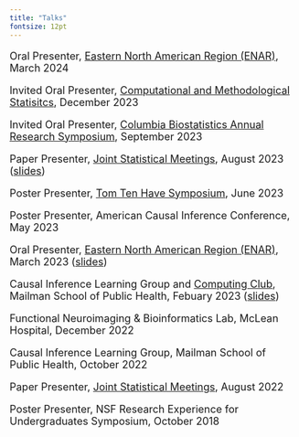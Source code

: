 ```yaml
---
title: "Talks"
fontsize: 12pt
---
```

<font size = "4">

Oral Presenter, [Eastern North American Region (ENAR)](https://www.enar.org/meetings/spring2024/), March 2024 

Invited Oral Presenter, [Computational and Methodological Statisitcs](https://www.cmstatistics.org/), December 2023 

Invited Oral Presenter, [Columbia Biostatistics Annual Research Symposium](https://www.publichealth.columbia.edu/academics/departments/biostatistics/news-events/columbia-biostatistics-annual-research-symposium-cbars), September 2023 

Paper Presenter, [Joint Statistical Meetings](https://ww2.amstat.org/meetings/jsm/2023/), August 2023 ([slides](docs_to_link/JSM_2023_presentation.pdf))

Poster Presenter, [Tom Ten Have Symposium](https://www.eventbrite.com/e/the-2023-thomas-r-ten-have-symposium-on-statistics-in-mental-health-registration-547800434847), June 2023

Poster Presenter, American Causal Inference Conference, May 2023

Oral Presenter, [Eastern North American Region (ENAR)](https://www.enar.org/meetings/spring2023/), March 2023 ([slides](docs_to_link/ENAR_2023_presentation.pdf))

Causal Inference Learning Group and [Computing Club](http://cu-biostats-computing-club.org/index.html), Mailman School of Public Health, Febuary 2023 ([slides](docs_to_link/dag_software_pres.html))

Functional Neuroimaging & Bioinformatics Lab, McLean Hospital, December 2022

Causal Inference Learning Group, Mailman School of Public Health, October 2022

Paper Presenter, [Joint Statistical Meetings](https://ww2.amstat.org/meetings/jsm/2022/), August 2022

Poster Presenter, NSF Research Experience for Undergraduates Symposium, October 2018

</font>
